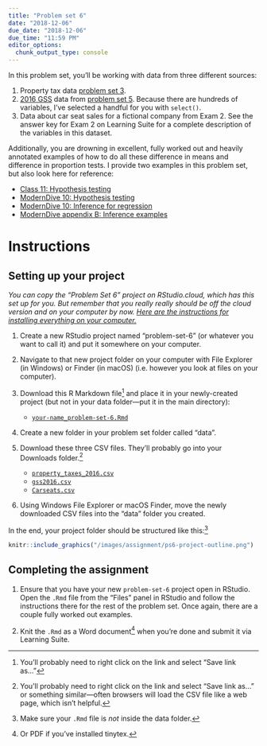 ```yaml
---
title: "Problem set 6"
date: "2018-12-06"
due_date: "2018-12-06"
due_time: "11:59 PM"
editor_options: 
  chunk_output_type: console
---
```


In this problem set, you'll be working with data from three different sources: 

1. Property tax data [problem set 3](/assignment/03-problem-set/).
2. [2016 GSS](http://gss.norc.org/) data from [problem set 5](/assignment/05-problem-set/). Because there are hundreds of variables, I've selected a handful for you with `select()`. 
3. Data about car seat sales for a fictional company from Exam 2. See the answer key for Exam 2 on Learning Suite for a complete description of the variables in this dataset.

Additionally, you are drowning in excellent, fully worked out and heavily annotated examples of how to do all these difference in means and difference in proportion tests. I provide two examples in this problem set, but also look here for reference:

- [Class 11: Hypothesis testing](/class/11-class/)
- [ModernDive 10: Hypothesis testing](https://moderndive.com/10-hypothesis-testing.html)
- [ModernDive 10: Inference for regression](https://moderndive.com/11-inference-for-regression.html)
- [ModernDive appendix B: Inference examples](https://moderndive.com/B-appendixB.html)


# Instructions

## Setting up your project

<i class="fas fa-info-circle"></i> *You can copy the "Problem Set 6" project on RStudio.cloud, which has this set up for you. But remember that you really really should be off the cloud version and on your computer by now. [Here are the instructions for installing everything on your computer.](https://statsf18.classes.andrewheiss.com/install/)*

1. Create a new RStudio project named "problem-set-6" (or whatever you want to call it) and put it somewhere on your computer.

2. Navigate to that new project folder on your computer with File Explorer (in Windows) or Finder (in macOS) (i.e. however you look at files on your computer). 

3. Download this R Markdown file^[You'll probably need to right click on the link and select "Save link as…"] and place it in your newly-created project (but not in your data folder—put it in the main directory):

    - [<i class="fab fa-r-project"></i> `your-name_problem-set-6.Rmd`](/files/your-name_problem-set-6.Rmd)

4. Create a new folder in your problem set folder called "data".

5. Download these three CSV files. They'll probably go into your Downloads folder.^[You'll probably need to right click on the link and select "Save link as…" or something similar—often browsers will load the CSV file like a web page, which isn't helpful.]

    - [<i class="fas fa-table"></i> `property_taxes_2016.csv`](/data/property_taxes_2016.csv)
    - [<i class="fas fa-table"></i> `gss2016.csv`](/data/gss2016.csv)
    - [<i class="fas fa-table"></i> `Carseats.csv`](/data/Carseats.csv)

6. Using Windows File Explorer or macOS Finder, move the newly downloaded CSV files into the "data" folder you created.

In the end, your project folder should be structured like this:^[Make sure your `.Rmd` file is *not* inside the data folder.]

```r
knitr::include_graphics("/images/assignment/ps6-project-outline.png")
```

## Completing the assignment

1. Ensure that you have your new `problem-set-6` project open in RStudio. Open the `.Rmd` file from the "Files" panel in RStudio and follow the instructions there for the rest of the problem set. Once again, there are a couple fully worked out examples.

2. Knit the `.Rmd` as a Word document^[Or PDF if you've installed tinytex.] when you're done and submit it via Learning Suite.
